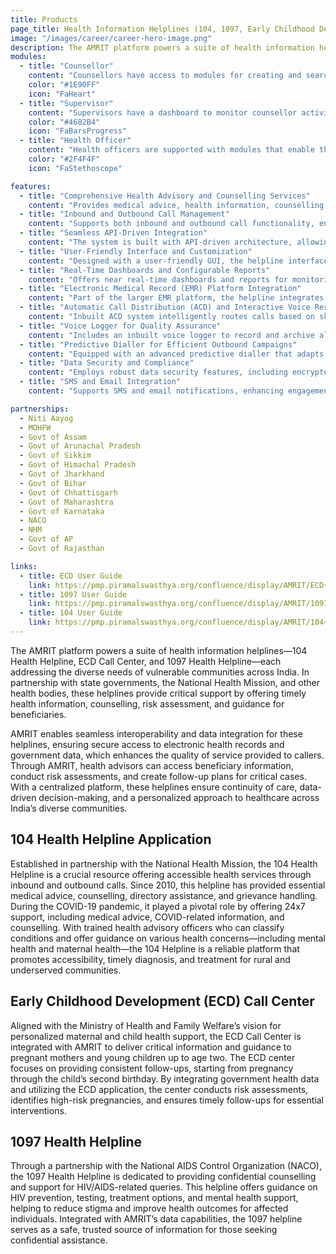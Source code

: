 ```yaml
---
title: Products
page_title: Health Information Helplines (104, 1097, Early Childhood Development)
image: "/images/career/career-hero-image.png"
description: The AMRIT platform powers a suite of health information helplines—104 Health Helpline, ECD Call Center, and 1097 Health Helpline—each addressing the diverse needs of vulnerable communities across India.
modules:
  - title: "Counsellor"
    content: "Counsellors have access to modules for creating and searching beneficiaries, managing registrations and SMS services, providing services such as health information, counselling, referrals, and feedback, and handling case closures and call transfers. They also have a dashboard and worklist to support task management."
    color: "#1E90FF"
    icon: "FaHeart"
  - title: "Supervisor"
    content: "Supervisors have a dashboard to monitor counsellor activities, call performance, and other key metrics. They also have modules for managing activities and configuring various settings to maintain process alignment with organizational goals."
    color: "#4682B4"
    icon: "FaBarsProgress"
  - title: "Health Officer"
    content: "Health officers are supported with modules that enable them to oversee health program activities, monitor data, and manage overall program performance effectively."
    color: "#2F4F4F"
    icon: "FaStethoscope"

features:
  - title: "Comprehensive Health Advisory and Counselling Services"
    content: "Provides medical advice, health information, counselling, and specialized support for areas such as maternal and child health, HIV/AIDS, NCD management and communicable diseases, offering beneficiaries a reliable source of health guidance."
  - title: "Inbound and Outbound Call Management"
    content: "Supports both inbound and outbound call functionality, enabling health advisory officers to manage calls effectively, conduct follow-ups, and proactively engage with beneficiaries."
  - title: "Seamless API-Driven Integration"
    content: "The system is built with API-driven architecture, allowing for easy integration with other applications and systems, ensuring data flow and interoperability with existing health infrastructure."
  - title: "User-Friendly Interface and Customization"
    content: "Designed with a user-friendly GUI, the helpline interface is intuitive and easy to navigate, with options for customization based on campaign requirements, making it adaptable to various use cases."
  - title: "Real-Time Dashboards and Configurable Reports"
    content: "Offers near real-time dashboards and reports for monitoring call volumes, agent productivity, and health trends, providing actionable insights for administrators and health officials."
  - title: "Electronic Medical Record (EMR) Platform Integration"
    content: "Part of the larger EMR platform, the helpline integrates seamlessly with CRM applications, mobile medical units, and telemedicine solutions, enabling a unified approach to health service delivery."
  - title: "Automatic Call Distribution (ACD) and Interactive Voice Response (IVR)"
    content: "Inbuilt ACD system intelligently routes calls based on skill-based routing and live monitoring, while the IVR system supports multi-level menus and personalized caller experience."
  - title: "Voice Logger for Quality Assurance"
    content: "Includes an inbuilt voice logger to record and archive all calls in formats like .wav and .mp3, facilitating quality analysis, grading, and call handling reviews."
  - title: "Predictive Dialler for Efficient Outbound Campaigns"
    content: "Equipped with an advanced predictive dialler that adapts its dialling patterns based on call flow, agent availability, and campaign requirements, enhancing agent efficiency in outbound calls."
  - title: "Data Security and Compliance"
    content: "Employs robust data security features, including encrypted storage, access control, logging, and monitoring to ensure compliance with data protection standards. Additionally, password and CTI security policies help prevent unauthorized access."
  - title: "SMS and Email Integration"
    content: "Supports SMS and email notifications, enhancing engagement with beneficiaries by providing appointment reminders, follow-up messages, and health tips."

partnerships:
  - Niti Aayog
  - MOHFW
  - Govt of Assam
  - Govt of Arunachal Pradesh
  - Govt of Sikkim
  - Govt of Himachal Pradesh
  - Govt of Jharkhand
  - Govt of Bihar
  - Govt of Chhattisgarh
  - Govt of Maharashtra
  - Govt of Karnataka
  - NACO
  - NHM
  - Govt of AP
  - Govt of Rajasthan

links:
  - title: ECD User Guide
    link: https://pmp.piramalswasthya.org/confluence/display/AMRIT/ECD+%28Early+childhood+development%29+User+guide
  - title: 1097 User Guide
    link: https://pmp.piramalswasthya.org/confluence/display/AMRIT/1097+Application
  - title: 104 User Guide
    link: https://pmp.piramalswasthya.org/confluence/display/AMRIT/104+Helpline
---
```


The AMRIT platform powers a suite of health information helplines—104 Health Helpline, ECD Call Center, and 1097 Health Helpline—each addressing the diverse needs of vulnerable communities across India. In partnership with state governments, the National Health Mission, and other health bodies, these helplines provide critical support by offering timely health information, counselling, risk assessment, and guidance for beneficiaries.

AMRIT enables seamless interoperability and data integration for these helplines, ensuring secure access to electronic health records and government data, which enhances the quality of service provided to callers. Through AMRIT, health advisors can access beneficiary information, conduct risk assessments, and create follow-up plans for critical cases. With a centralized platform, these helplines ensure continuity of care, data-driven decision-making, and a personalized approach to healthcare across India’s diverse communities.

## 104 Health Helpline Application

Established in partnership with the National Health Mission, the 104 Health Helpline is a crucial resource offering accessible health services through inbound and outbound calls. Since 2010, this helpline has provided essential medical advice, counselling, directory assistance, and grievance handling. During the COVID-19 pandemic, it played a pivotal role by offering 24x7 support, including medical advice, COVID-related information, and counselling. With trained health advisory officers who can classify conditions and offer guidance on various health concerns—including mental health and maternal health—the 104 Helpline is a reliable platform that promotes accessibility, timely diagnosis, and treatment for rural and underserved communities.

## Early Childhood Development (ECD) Call Center

Aligned with the Ministry of Health and Family Welfare’s vision for personalized maternal and child health support, the ECD Call Center is integrated with AMRIT to deliver critical information and guidance to pregnant mothers and young children up to age two. The ECD center focuses on providing consistent follow-ups, starting from pregnancy through the child’s second birthday. By integrating government health data and utilizing the ECD application, the center conducts risk assessments, identifies high-risk pregnancies, and ensures timely follow-ups for essential interventions.

## 1097 Health Helpline

Through a partnership with the National AIDS Control Organization (NACO), the 1097 Health Helpline is dedicated to providing confidential counselling and support for HIV/AIDS-related queries. This helpline offers guidance on HIV prevention, testing, treatment options, and mental health support, helping to reduce stigma and improve health outcomes for affected individuals. Integrated with AMRIT’s data capabilities, the 1097 helpline serves as a safe, trusted source of information for those seeking confidential assistance.
